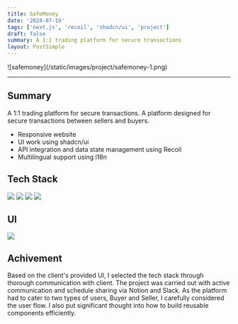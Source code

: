 ```yaml
---
title: SafeMoney
date: '2024-07-19'
tags: ['next.js', 'recoil', 'shadcn/ui', 'project']
draft: false
summary: A 1:1 trading platform for secure transactions
layout: PostSimple
---
```


<div className="-mx-2 flex flex-wrap overflow-hidden xl:-mx-2">
  ![safemoney](/static/images/project/safemoney-1.png)
</div>

<hr />

## Summary

A 1:1 trading platform for secure transactions. A platform designed for secure transactions between sellers and buyers.

- Responsive website
- UI work using shadcn/ui
- API integration and data state management using Recoil
- Multilingual support using i18n

## Tech Stack

<div className="m-0 flex flex-wrap p-0">
  <img
    className="m-0 mb-1 w-[100px] rounded-full p-2"
    src="https://img.shields.io/badge/-TypeScript-ced4da.svg?&style=flat-square&logo=Typescript&logoColor=black"
  />
  <img
    className="m-0 mb-1 w-[90px] rounded-full p-2"
    src="https://img.shields.io/badge/-next.js-ced4da.svg?&style=flat-square&logo=next.js&logoColor=black"
  />
  <img
    className="m-0 mb-1 w-[100px] rounded-full p-2"
    src="https://img.shields.io/badge/-shadcn/ui-ced4da.svg?&style=flat-square&logo=shadcn/ui&logoColor=black"
  />
  <img
    className="m-0 mb-1 w-[80px] rounded-full p-2"
    src="https://img.shields.io/badge/-recoil-ced4da.svg?&style=flat-square&logo=recoil&logoColor=black"
  />
</div>

## UI

<div className="-mx-2 flex flex-wrap overflow-hidden xl:-mx-2">
  <img src="https://img1.daumcdn.net/thumb/R1280x0/?scode=mtistory2&fname=https%3A%2F%2Fblog.kakaocdn.net%2Fdn%2FGkTmC%2FbtsI0JaQ2LC%2F2lpwFnmWaY5ER4M4dFmzTk%2Fimg.png" />
</div>

## Achivement

Based on the client's provided UI, I selected the tech stack through thorough communication with client. The project was carried out with active communication and schedule sharing via Notion and Slack. As the platform had to cater to two types of users, Buyer and Seller, I carefully considered the user flow. I also put significant thought into how to build reusable components efficiently.
